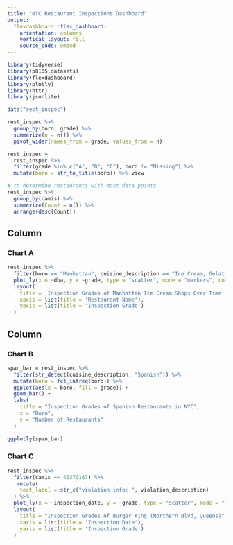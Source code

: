 ```yaml
---
title: "NYC Restaurant Inspections Dashboard"
output: 
  flexdashboard::flex_dashboard:
    orientation: columns
    vertical_layout: fill
    source_code: embed
---
```


```r
library(tidyverse)
library(p8105.datasets)
library(flexdashboard)
library(plotly)
library(httr)
library(jsonlite)
```

```r
data("rest_inspec")

rest_inspec %>% 
  group_by(boro, grade) %>% 
  summarize(n = n()) %>% 
  pivot_wider(names_from = grade, values_from = n)

rest_inspec =
  rest_inspec %>%
  filter(grade %in% c("A", "B", "C"), boro != "Missing") %>% 
  mutate(boro = str_to_title(boro)) %>% view

# to determine restaurants with most data points
rest_inspec %>%
  group_by(camis) %>%
  summarize(Count = n()) %>%
  arrange(desc(Count)) 

```


Column {data-width=650}
-----------------------------------------------------------------------

### Chart A

```r
rest_inspec %>%
  filter(boro == "Manhattan", cuisine_description == "Ice Cream, Gelato, Yogurt, Ices") %>%
  plot_ly(x = ~dba, y = ~grade, type = "scatter", mode = "markers", color = ~grade, alpha = .5) %>%
  layout(
    title = 'Inspection Grades of Manhattan Ice Cream Shops Over Time',
    xaxis = list(title = 'Restaurant Name'),
    yaxis = list(title = 'Inspection Grade')
  )

```

Column {data-width=350}
-----------------------------------------------------------------------

### Chart B
```r
span_bar = rest_inspec %>% 
  filter(str_detect(cuisine_description, "Spanish")) %>%
  mutate(boro = fct_infreq(boro)) %>%
  ggplot(aes(x = boro, fill = grade)) + 
  geom_bar() +
  labs(
    title = "Inspection Grades of Spanish Restaurants in NYC", 
    x = "Boro", 
    y = "Number of Restaurants"
  )

ggplotly(span_bar)
```

### Chart C
```r
rest_inspec %>%
  filter(camis == 40370167) %>%
   mutate(
    text_label = str_c("violation info: ", violation_description)
  ) %>% 
  plot_ly(x = ~inspection_date, y = ~grade, type = "scatter", mode = "line", alpha = .5, color = ~critical_flag, text = ~text_label) %>%
  layout(
    title = "Inspection Grades of Burger King (Northern Blvd, Queens)",
    xaxis = list(title = 'Inspection Date'),
    yaxis = list(title = 'Inspection Grade')
  )

```


